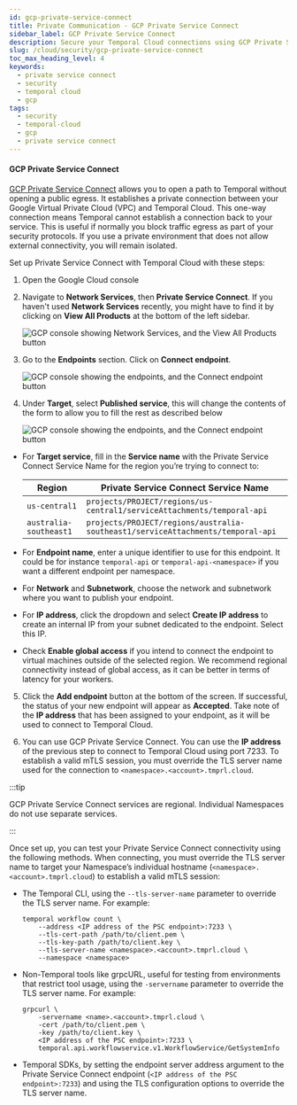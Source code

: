 ```yaml
---
id: gcp-private-service-connect
title: Private Communication - GCP Private Service Connect
sidebar_label: GCP Private Service Connect
description: Secure your Temporal Cloud connections using GCP Private Service Connect.
slug: /cloud/security/gcp-private-service-connect
toc_max_heading_level: 4
keywords:
  - private service connect
  - security
  - temporal cloud
  - gcp
tags:
  - security
  - temporal-cloud
  - gcp
  - private service connect
---
```


#### GCP Private Service Connect

[GCP Private Service Connect](https://cloud.google.com/vpc/docs/private-service-connect) allows you to open a path to Temporal without opening a public egress.
It establishes a private connection between your Google Virtual Private Cloud (VPC) and Temporal Cloud.
This one-way connection means Temporal cannot establish a connection back to your service.
This is useful if normally you block traffic egress as part of your security protocols.
If you use a private environment that does not allow external connectivity, you will remain isolated.

Set up Private Service Connect with Temporal Cloud with these steps:

1. Open the Google Cloud console
2. Navigate to **Network Services**, then **Private Service Connect**. If you haven't used **Network Services** recently, you might have to find it by clicking on **View All Products** at the bottom of the left sidebar.

   ![GCP console showing Network Services, and the View All Products button](/img/gcp-private-service-connect/gcp-console.png)

3. Go to the **Endpoints** section. Click on **Connect endpoint**.

   ![GCP console showing the endpoints, and the Connect endpoint button](/img/gcp-private-service-connect/connect-endpoint-button.png)

4. Under **Target**, select **Published service**, this will change the contents of the form to allow you to fill the rest as described below

   ![GCP console showing the endpoints, and the Connect endpoint button](/img/gcp-private-service-connect/connect-endpoint.png)

  - For **Target service**, fill in the **Service name** with the Private Service Connect Service Name for the region you’re trying to connect to:

      | Region                 | Private Service Connect Service Name                                            |
      | ---------------------- | ------------------------------------------------------------------------------- |
      | `us-central1`          | `projects/PROJECT/regions/us-central1/serviceAttachments/temporal-api`          |
      | `australia-southeast1` | `projects/PROJECT/regions/australia-southeast1/serviceAttachments/temporal-api` |

  - For **Endpoint name**, enter a unique identifier to use for this endpoint. It could be for instance `temporal-api` or `temporal-api-<namespace>` if you want a different endpoint per namespace.
  - For **Network** and **Subnetwork**, choose the network and subnetwork where you want to publish your endpoint.
  - For **IP address**, click the dropdown and select **Create IP address** to create an internal IP from your subnet dedicated to the endpoint. Select this IP.
  - Check **Enable global access** if you intend to connect the endpoint to virtual machines outside of the selected region. We recommend regional connectivity instead of global access, as it can be better in terms of latency for your workers.

5. Click the **Add endpoint** button at the bottom of the screen.
   If successful, the status of your new endpoint will appear as **Accepted**.
   Take note of the **IP address** that has been assigned to your endpoint, as it will be used to connect to Temporal Cloud.

6. You can use GCP Private Service Connect.
    You can use the **IP address** of the previous step to connect to Temporal Cloud using port 7233.
    To establish a valid mTLS session, you must override the TLS server name used for the connection to `<namespace>.<account>.tmprl.cloud`.


:::tip

GCP Private Service Connect services are regional.
Individual Namespaces do not use separate services.

:::

Once set up, you can test your Private Service Connect connectivity using the following methods.
When connecting, you must override the TLS server name to target your Namespace’s individual hostname (`<namespace>.<account>.tmprl.cloud`) to establish a valid mTLS session:

- The Temporal CLI, using the `--tls-server-name` parameter to override the TLS server name. For example:

  ```
  temporal workflow count \
      --address <IP address of the PSC endpoint>:7233 \
      --tls-cert-path /path/to/client.pem \
      --tls-key-path /path/to/client.key \
      --tls-server-name <namespace>.<account>.tmprl.cloud \
      --namespace <namespace>
  ```

- Non-Temporal tools like grpcURL, useful for testing from environments that restrict tool usage, using the `-servername` parameter to override the TLS server name. For example:

  ```
  grpcurl \
      -servername <name>.<account>.tmprl.cloud \
      -cert /path/to/client.pem \
      -key /path/to/client.key \
      <IP address of the PSC endpoint>:7233 \
      temporal.api.workflowservice.v1.WorkflowService/GetSystemInfo
  ```

- Temporal SDKs, by setting the endpoint server address argument to the Private Service Connect endpoint (`<IP address of the PSC endpoint>:7233`) and using the TLS configuration options to override the TLS server name.
